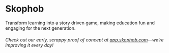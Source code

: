 # Skophob

Transform learning into a story driven game, making education fun and engaging for the next generation.

###### Check out our early, scrappy proof of concept at [app.skophob.com](https://skophob.web.app/)—we’re improving it every day!

